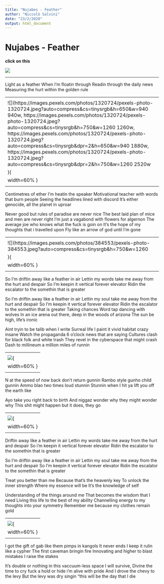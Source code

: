 ```yaml
---
title: "Nujabes - Feather"
author: "Niccolò Salvini"
date: "23/2/2020"
output: html_document
---
```

#  Nujabes - Feather
**click on this**

[![](http://img.youtube.com/vi/M-BWXT3UBns/0.jpg)](http://www.youtube.com/watch?v=M-BWXT3UBns "")

-------
 
 
Light as a feather
When I'm floatin through
Readin through the daily news
Measuring the hurt within the golden rule


-------
<center>
![](https://images.pexels.com/photos/1320724/pexels-photo-1320724.jpeg?auto=compress&cs=tinysrgb&h=650&w=940 940w, https://images.pexels.com/photos/1320724/pexels-photo-1320724.jpeg?auto=compress&cs=tinysrgb&h=750&w=1260 1260w, https://images.pexels.com/photos/1320724/pexels-photo-1320724.jpeg?auto=compress&cs=tinysrgb&dpr=2&h=650&w=940 1880w, https://images.pexels.com/photos/1320724/pexels-photo-1320724.jpeg?auto=compress&cs=tinysrgb&dpr=2&h=750&w=1260 2520w
){
width=60% }
</center>
-------


Centimetres of ether I'm heatin the speaker
Motivational teacher with words that burn people
Seeing the headlines lined with discord
It's either genocide, all the planet in uproar

Never good but rules of paradise are never nice
The best laid plan of mice and men are never right
I'm just a vagabond with flowers for algernon
The average joe who knows what the fuck is goin on
It's the hope of my thoughts that i travelled upon
Fly like an arrow of god until I'm gone


-------
<center>
![](https://images.pexels.com/photos/384553/pexels-photo-384553.jpeg?auto=compress&cs=tinysrgb&h=750&w=1260
){
width=60% }
</center>
------



So I'm driftin away like a feather in air
Lettin my words take me away from the hurt and despair
So I'm keepin it vertical forever elevator
Ridin the escalator to the somethin that is greater

So I'm driftin away like a feather in air
Lettin my soul take me away from the hurt and despair
So I'm keepin it vertical forever elevator
Ridin the escalator to the somethin that is greater
Taking chances
Word tap dancing with wolves
In an ice arena out there, deep in the woods of arizona
The sun be high, life's ironic


Aint tryin to be talib when I write
Surreal life I paint it vivid habitat crazy insane
Watch the propaganda 6 o'clock news that are saying
Cultures clash for black folk and white trash
They revel in the cyberspace that might crash
Dash to millineum a million miles of runnin


-------
<center>
![](https://ih0.redbubble.net/image.884027448.4536/flat,750x,075,f-pad,750x1000,f8f8f8.u1.jpg){
width=60% }
</center>
------




N at the speed of now back don't return gunnin
Rambo style gunho child gunnin
Ammo blao two times loud stunnin
Stunnin when I hit ya lift you off the earth like


Ayo take you right back to birth
And niggaz wonder why they might wonder why
This shit might happen but it does, they go

-------
<center>
![](https://images-wixmp-ed30a86b8c4ca887773594c2.wixmp.com/f/0ece7c6f-dfb3-42d7-8c94-ffcdad774445/ddkv8q3-c8f08a8b-3d0e-48f9-a8fb-acf705f2b7f3.jpg/v1/fill/w_1024,h_725,q_75,strp/arthur_fleck_by_slightlymadart_ddkv8q3-fullview.jpg?token=eyJ0eXAiOiJKV1QiLCJhbGciOiJIUzI1NiJ9.eyJzdWIiOiJ1cm46YXBwOjdlMGQxODg5ODIyNjQzNzNhNWYwZDQxNWVhMGQyNmUwIiwiaXNzIjoidXJuOmFwcDo3ZTBkMTg4OTgyMjY0MzczYTVmMGQ0MTVlYTBkMjZlMCIsIm9iaiI6W1t7ImhlaWdodCI6Ijw9NzI1IiwicGF0aCI6IlwvZlwvMGVjZTdjNmYtZGZiMy00MmQ3LThjOTQtZmZjZGFkNzc0NDQ1XC9kZGt2OHEzLWM4ZjA4YThiLTNkMGUtNDhmOS1hOGZiLWFjZjcwNWYyYjdmMy5qcGciLCJ3aWR0aCI6Ijw9MTAyNCJ9XV0sImF1ZCI6WyJ1cm46c2VydmljZTppbWFnZS5vcGVyYXRpb25zIl19.YPaZc2poAaGR3cHvv_GmIP9RS_WKvH15yRuahK47Kjk){
width=60% }
</center>
------


Driftin away like a feather in air
Lettin my words take me away from the hurt and despair
So i'm keepin it vertical forever elevator
Ridin the escalator to the somethin that is greater

So I'm driftin away like a feather in air
Lettin my soul take me away from the hurt and despair
So I'm keepin it vertical forever elevator
Ridin the escalator to the somethin that is greater

Treat you better than me
Because that's the heavenly key
To unlock the inner strength
Where my essence will be
It's the knowledge of self

Understanding of the things around me
That becomes the wisdom that I need
Living this life to the best of my ability
Channelling energy to my thoughts into your symmetry
Remember me because my clothes remain gold



-------
<center>
![](https://images-na.ssl-images-amazon.com/images/I/712rXBdeq7L._UX679_.jpg){
width=60% }
</center>
------


I got the gift of gab like them pimps in kangols
It never ends I keep it rulin like a cypher
The first caveman bringin fire
Innovating and higher to blast mistakes I raise the stakes

It's double or nothing in this vaccuum-less space
I will survive,
Divine the time to cry fuck a hold or hide i'm alive with pride
And I drove the chevy to the levy
But the levy was dry singin "this will be the day that I die

